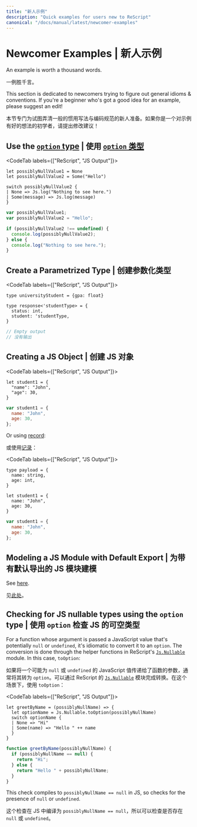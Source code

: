 ```yaml
---
title: "新人示例"
description: "Quick examples for users new to ReScript"
canonical: "/docs/manual/latest/newcomer-examples"
---
```


# Newcomer Examples | 新人示例

<!-- TODO: this whole page needs a revamp -->

An example is worth a thousand words.

一例胜千言。

This section is dedicated to newcomers trying to figure out general idioms & conventions. If you're a beginner who's got a good idea for an example, please suggest an edit!

本节专门为试图弄清一般的惯用写法与编码规范的新人准备。如果你是一个对示例有好的想法的初学者，请提出修改建议！

## Use the [`option` type](null-undefined-option.md) | 使用 [`option` 类型](null-undefined-option.md)

<CodeTab labels={["ReScript", "JS Output"]}>

```res example
let possiblyNullValue1 = None
let possiblyNullValue2 = Some("Hello")

switch possiblyNullValue2 {
| None => Js.log("Nothing to see here.")
| Some(message) => Js.log(message)
}
```
```js
var possiblyNullValue1;
var possiblyNullValue2 = "Hello";

if (possiblyNullValue2 !== undefined) {
  console.log(possiblyNullValue2);
} else {
  console.log("Nothing to see here.");
}

```

</CodeTab>

## Create a Parametrized Type | 创建参数化类型

<CodeTab labels={["ReScript", "JS Output"]}>

```res example
type universityStudent = {gpa: float}

type response<'studentType> = {
  status: int,
  student: 'studentType,
}
```
```js
// Empty output
// 没有输出
```

</CodeTab>

## Creating a JS Object | 创建 JS 对象

<CodeTab labels={["ReScript", "JS Output"]}>

```res example
let student1 = {
  "name": "John",
  "age": 30,
}
```
```js
var student1 = {
  name: "John",
  age: 30,
};
```

</CodeTab>

Or using [record](record.md):

或使用[记录](record.md)：

<CodeTab labels={["ReScript", "JS Output"]}>

```res example
type payload = {
  name: string,
  age: int,
}

let student1 = {
  name: "John",
  age: 30,
}
```
```js
var student1 = {
  name: "John",
  age: 30,
};
```

</CodeTab>

## Modeling a JS Module with Default Export | 为带有默认导出的 JS 模块建模

See [here](import-from-export-to-js.md#import-a-javascript-module-itself-es6-module-format).

见[此处](import-from-export-to-js.md#import-a-javascript-module-itself-es6-module-format)。

## Checking for JS nullable types using the `option` type | 使用 `option` 检查 JS 的可空类型

For a function whose argument is passed a JavaScript value that's potentially `null` or `undefined`, it's idiomatic to convert it to an `option`. The conversion is done through the helper functions in ReScript's [`Js.Nullable`](api/js/nullable#t) module. In this case, `toOption`:

如果将一个可能为 `null` 或 `undefined` 的 JavaScript 值传递给了函数的参数，通常将其转为 `option`。可以通过 ReScript 的 [`Js.Nullable`](api/js/nullable#t) 模块完成转换。在这个场景下，使用 `toOption`：

<CodeTab labels={["ReScript", "JS Output"]}>

```res example
let greetByName = (possiblyNullName) => {
  let optionName = Js.Nullable.toOption(possiblyNullName)
  switch optionName {
  | None => "Hi"
  | Some(name) => "Hello " ++ name
  }
}
```
```js
function greetByName(possiblyNullName) {
  if (possiblyNullName == null) {
    return "Hi";
  } else {
    return "Hello " + possiblyNullName;
  }
}
```

</CodeTab>

This check compiles to `possiblyNullName == null` in JS, so checks for the presence of `null` or `undefined`.

这个检查在 JS 中编译为 `possiblyNullName == null`，所以可以检查是否存在 `null` 或 `undefined`。
